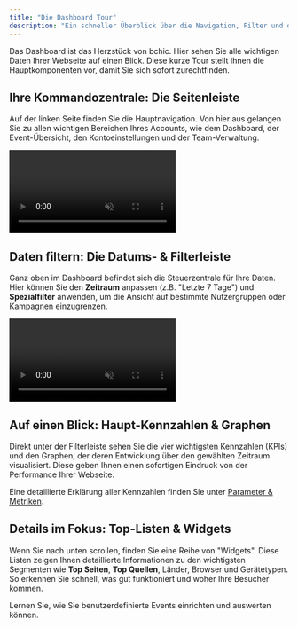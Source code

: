 ```yaml
---
title: "Die Dashboard Tour"
description: "Ein schneller Überblick über die Navigation, Filter und die wichtigsten Kennzahlen in Ihrem bchic Analytics Dashboard."
---
```


Das Dashboard ist das Herzstück von bchic. Hier sehen Sie alle wichtigen Daten Ihrer Webseite auf einen Blick. Diese kurze Tour stellt Ihnen die Hauptkomponenten vor, damit Sie sich sofort zurechtfinden.

## Ihre Kommandozentrale: Die Seitenleiste

Auf der linken Seite finden Sie die Hauptnavigation. Von hier aus gelangen Sie zu allen wichtigen Bereichen Ihres Accounts, wie dem Dashboard, der Event-Übersicht, den Kontoeinstellungen und der Team-Verwaltung.

<video autoPlay loop muted playsInline
  className="rounded-lg"
  src="/videos/sidebar.mp4"
  alt="Widgets im bchic Analytics Dashboard"
/>



## Daten filtern: Die Datums- & Filterleiste

Ganz oben im Dashboard befindet sich die Steuerzentrale für Ihre Daten. Hier können Sie den **Zeitraum** anpassen (z.B. "Letzte 7 Tage") und **Spezialfilter** anwenden, um die Ansicht auf bestimmte Nutzergruppen oder Kampagnen einzugrenzen.

<video autoPlay loop muted playsInline
  className="rounded-lg"
  src="/videos/date-ranges.mp4"
  alt="Widgets im bchic Analytics Dashboard"
/>

## Auf einen Blick: Haupt-Kennzahlen & Graphen

Direkt unter der Filterleiste sehen Sie die vier wichtigsten Kennzahlen (KPIs) und den Graphen, der deren Entwicklung über den gewählten Zeitraum visualisiert. Diese geben Ihnen einen sofortigen Eindruck von der Performance Ihrer Webseite.

<Tip>Eine detaillierte Erklärung aller Kennzahlen finden Sie unter [Parameter & Metriken](/ressourcen/daten/wichtige-kennzahlen).</Tip>

## Details im Fokus: Top-Listen & Widgets

Wenn Sie nach unten scrollen, finden Sie eine Reihe von "Widgets". Diese Listen zeigen Ihnen detaillierte Informationen zu den wichtigsten Segmenten wie **Top Seiten**, **Top Quellen**, Länder, Browser und Gerätetypen. So erkennen Sie schnell, was gut funktioniert und woher Ihre Besucher kommen.

<Card title="Mehr über Events erfahren" icon="arrow-trend-up" href="/dokumentation/funktionen/event-tracking">
  Lernen Sie, wie Sie benutzerdefinierte Events einrichten und auswerten können.
</Card>